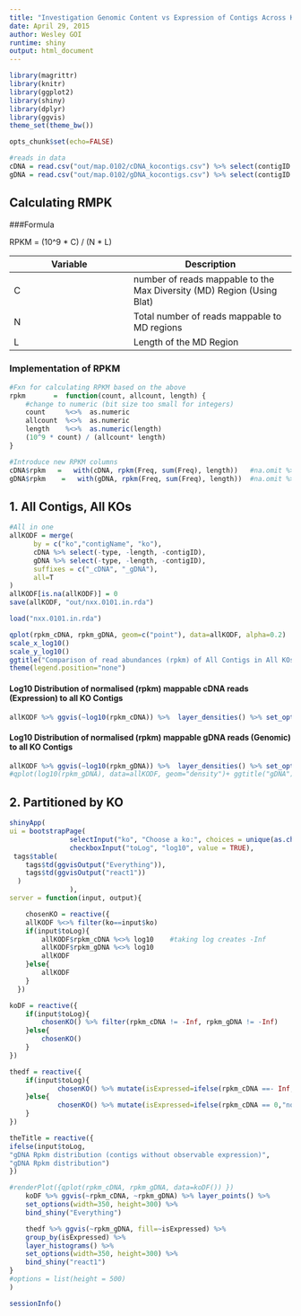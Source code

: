 ```yaml
---
title: "Investigation Genomic Content vs Expression of Contigs Across KOs"
date: April 29, 2015
author: Wesley GOI
runtime: shiny
output: html_document
---
```


```r
library(magrittr)
library(knitr)
library(ggplot2)
library(shiny)
library(dplyr)
library(ggvis)
theme_set(theme_bw())
```

```r
opts_chunk$set(echo=FALSE)
```

```r
#reads in data
cDNA = read.csv("out/map.0102/cDNA_kocontigs.csv") %>% select(contigID:ko)
gDNA = read.csv("out/map.0102/gDNA_kocontigs.csv") %>% select(contigID:ko)
```

## Calculating RMPK

###Formula

RPKM = (10^9 * C) / (N * L)

| Variable | Description                                                            |
| ---      | ----                                                                   |
| C        | number of reads mappable to the Max Diversity (MD) Region (Using Blat) |
| N        | Total number of reads mappable to MD regions                           |
| L        | Length of the MD Region                                                |

### Implementation of RPKM

```r
#Fxn for calculating RPKM based on the above
rpkm       =  function(count, allcount, length) {
    #change to numeric (bit size too small for integers)
    count     %<>%  as.numeric
    allcount  %<>%  as.numeric
    length    %<>%  as.numeric(length)
    (10^9 * count) / (allcount* length)
}
```

```r
#Introduce new RPKM columns
cDNA$rpkm   =   with(cDNA, rpkm(Freq, sum(Freq), length))   #na.omit %>% log10 %>% txtdensity
gDNA$rpkm    =   with(gDNA, rpkm(Freq, sum(Freq), length))  #na.omit %>% log10 %>% txtdensity
```

## 1. All Contigs, All KOs

```r
#All in one
allKODF = merge(
      by = c("ko","contigName", "ko"),
      cDNA %>% select(-type, -length, -contigID),
      gDNA %>% select(-type, -length, -contigID),
      suffixes = c("_cDNA", "_gDNA"),
      all=T
)
allKODF[is.na(allKODF)] = 0
save(allKODF, "out/nxx.0101.in.rda")
```

```r
load("nxx.0101.in.rda")
```

```r
qplot(rpkm_cDNA, rpkm_gDNA, geom=c("point"), data=allKODF, alpha=0.2)     +
scale_x_log10()                                                           +
scale_y_log10()                                                           +
ggtitle("Comparison of read abundances (rpkm) of All Contigs in All KOs")+ 
theme(legend.position="none")
```

#### Log10 Distribution of normalised (rpkm) mappable cDNA reads (Expression) to all KO Contigs
```r
allKODF %>% ggvis(~log10(rpkm_cDNA)) %>%  layer_densities() %>% set_options(width=150, height=100)
```

#### Log10 Distribution of normalised (rpkm) mappable gDNA reads (Genomic) to all KO Contigs
```r
allKODF %>% ggvis(~log10(rpkm_gDNA)) %>%  layer_densities() %>% set_options(width=150, height=100)
#qplot(log10(rpkm_gDNA), data=allKODF, geom="density")+ ggtitle("gDNA")
```

## 2. Partitioned by KO

```r
shinyApp(
ui = bootstrapPage(
               selectInput("ko", "Choose a ko:", choices = unique(as.character(allKODF$ko)), selected = allKODF$ko[1]),
               checkboxInput("toLog", "log10", value = TRUE),
 tags$table(
    tags$td(ggvisOutput("Everything")),
    tags$td(ggvisOutput("react1"))
  )
               ),
server = function(input, output){

    chosenKO = reactive({
    allKODF %<>% filter(ko==input$ko)
    if(input$toLog){
        allKODF$rpkm_cDNA %<>% log10    #taking log creates -Inf
        allKODF$rpkm_gDNA %<>% log10
        allKODF
    }else{
        allKODF
    }
  })

koDF = reactive({
    if(input$toLog){
        chosenKO() %>% filter(rpkm_cDNA != -Inf, rpkm_gDNA != -Inf)
    }else{
        chosenKO()
    }
})

thedf = reactive({
    if(input$toLog){
            chosenKO() %>% mutate(isExpressed=ifelse(rpkm_cDNA ==- Inf,"no","yes")) #%>%
    }else{
            chosenKO() %>% mutate(isExpressed=ifelse(rpkm_cDNA == 0,"no","yes")) #%>%
    }
})

theTitle = reactive({
ifelse(input$toLog,
"gDNA Rpkm distribution (contigs without observable expression)",
"gDNA Rpkm distribution")
})

#renderPlot({qplot(rpkm_cDNA, rpkm_gDNA, data=koDF()) })
    koDF %>% ggvis(~rpkm_cDNA, ~rpkm_gDNA) %>% layer_points() %>% 
    set_options(width=350, height=300) %>%
    bind_shiny("Everything")

    thedf %>% ggvis(~rpkm_gDNA, fill=~isExpressed) %>%
    group_by(isExpressed) %>%
    layer_histograms() %>%
    set_options(width=350, height=300) %>%
    bind_shiny("react1")
}
#options = list(height = 500)
)

```

```r
sessionInfo()
```
